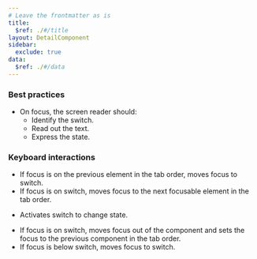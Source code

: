 ```yaml
---
# Leave the frontmatter as is
title:
  $ref: ./#/title
layout: DetailComponent
sidebar:
  exclude: true
data:
  $ref: ./#/data
---
```


### Best practices

- On focus, the screen reader should:
  - Identify the switch.
  - Read out the text.
  - Express the state.

### Keyboard interactions

<KeyboardControls>
<KeyboardControl keyOrCombos="Tab">

- If focus is on the previous element in the tab order, moves focus to switch.
- If focus is on switch, moves focus to the next focusable element in the tab order.

</KeyboardControl>
<KeyboardControl keyOrCombos="Space">

- Activates switch to change state.

</KeyboardControl>
<KeyboardControl keyOrCombos="Shift + Tab">

- If focus is on switch, moves focus out of the component and sets the focus to the previous component in the tab order.
- If focus is below switch, moves focus to switch.

</KeyboardControl>
</KeyboardControls>
